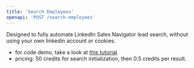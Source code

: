 ```yaml
---
title: 'Search Employees'
openapi: 'POST /search-employees'
---
```


Designed to fully automate LinkedIn Sales Navigator lead search, without using your own linkedin account or cookies.

- for code demo, take a look at [this tutorial](/tutorial/howto-search-leads).
- pricing: 50 credits for search initialization, then 0.5 credits per result.
